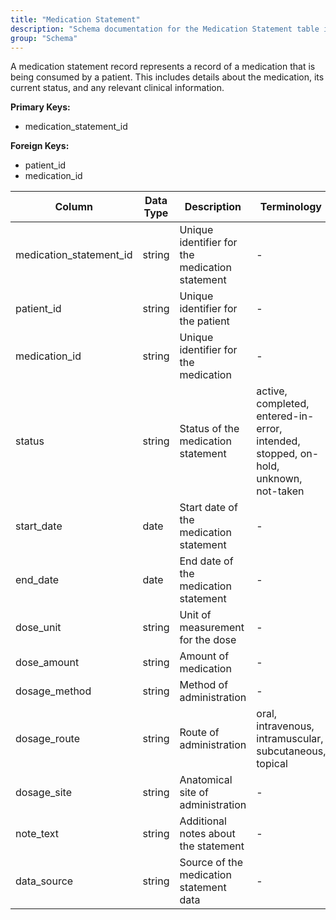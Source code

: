 ```yaml
---
title: "Medication Statement"
description: "Schema documentation for the Medication Statement table in the Metriport data model"
group: "Schema"
---
```


A medication statement record represents a record of a medication that is being consumed by a patient. This includes details about the medication, its current status, and any relevant clinical information.

**Primary Keys:**
* medication_statement_id

**Foreign Keys:**
* patient_id
* medication_id

| Column | Data Type | Description | Terminology |
| ------ | --------- | ----------- | ----------- |
| medication_statement_id | string | Unique identifier for the medication statement | - |
| patient_id | string | Unique identifier for the patient | - |
| medication_id | string | Unique identifier for the medication | - |
| status | string | Status of the medication statement | active, completed, entered-in-error, intended, stopped, on-hold, unknown, not-taken |
| start_date | date | Start date of the medication statement | - |
| end_date | date | End date of the medication statement | - |
| dose_unit | string | Unit of measurement for the dose | - |
| dose_amount | string | Amount of medication | - |
| dosage_method | string | Method of administration | - |
| dosage_route | string | Route of administration | oral, intravenous, intramuscular, subcutaneous, topical |
| dosage_site | string | Anatomical site of administration | - |
| note_text | string | Additional notes about the statement | - |
| data_source | string | Source of the medication statement data | - |
